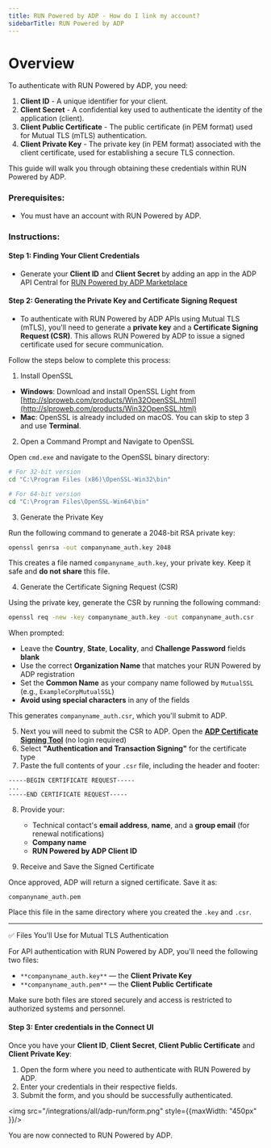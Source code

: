 ```yaml
---
title: RUN Powered by ADP - How do I link my account?
sidebarTitle: RUN Powered by ADP
---
```


# Overview

To authenticate with RUN Powered by ADP, you need:
1. **Client ID** - A unique identifier for your client.
2. **Client Secret** - A confidential key used to authenticate the identity of the application (client).
3. **Client Public Certificate** - The public certificate (in PEM format) used for Mutual TLS (mTLS) authentication.
4. **Client Private Key** - The private key (in PEM format) associated with the client certificate, used for establishing a secure TLS connection. 

This guide will walk you through obtaining these credentials within RUN Powered by ADP.

### Prerequisites:

- You must have an account with RUN Powered by ADP.

### Instructions:

#### Step 1: Finding Your Client Credentials
- Generate your **Client ID** and **Client Secret** by adding an app in the ADP API Central for [RUN Powered by ADP Marketplace](https://apps.adp.com/en-US/apps/410612/adp-api-central-for-adp-workforce-now-and-adp-workforce-now-next-generation/overview)

#### Step 2: Generating the Private Key and Certificate Signing Request

- To authenticate with RUN Powered by ADP APIs using Mutual TLS (mTLS), you'll need to generate a **private key** and a **Certificate Signing Request (CSR)**. This allows RUN Powered by ADP to issue a signed certificate used for secure communication.

Follow the steps below to complete this process:

1. Install OpenSSL

- **Windows**: Download and install OpenSSL Light from [http://slproweb.com/products/Win32OpenSSL.html](http://slproweb.com/products/Win32OpenSSL.html)
- **Mac**: OpenSSL is already included on macOS. You can skip to step 3 and use **Terminal**.

2. Open a Command Prompt and Navigate to OpenSSL

Open `cmd.exe` and navigate to the OpenSSL binary directory:

```bash
# For 32-bit version
cd "C:\Program Files (x86)\OpenSSL-Win32\bin"

# For 64-bit version
cd "C:\Program Files\OpenSSL-Win64\bin"
```

3. Generate the Private Key

Run the following command to generate a 2048-bit RSA private key:

```bash
openssl genrsa -out companyname_auth.key 2048
```

This creates a file named `companyname_auth.key`, your private key. Keep it safe and **do not share** this file.

4. Generate the Certificate Signing Request (CSR)

Using the private key, generate the CSR by running the following command:

```bash
openssl req -new -key companyname_auth.key -out companyname_auth.csr
```

When prompted:
- Leave the **Country**, **State**, **Locality**, and **Challenge Password** fields **blank**
- Use the correct **Organization Name** that matches your RUN Powered by ADP registration
- Set the **Common Name** as your company name followed by `MutualSSL` (e.g., `ExampleCorpMutualSSL`)
- **Avoid using special characters** in any of the fields

This generates `companyname_auth.csr`, which you'll submit to ADP.

5. Next you will need to submit the CSR to ADP. Open the **[ADP Certificate Signing Tool](https://cert-manager.com/customer/adp/device/adpwebservices/login)** (no login required)
6. Select **"Authentication and Transaction Signing"** for the certificate type
7. Paste the full contents of your `.csr` file, including the header and footer:

```
-----BEGIN CERTIFICATE REQUEST-----
...
-----END CERTIFICATE REQUEST-----
```

8. Provide your:
   - Technical contact's **email address**, **name**, and a **group email** (for renewal notifications)
   - **Company name**
   - **RUN Powered by ADP Client ID** 

9. Receive and Save the Signed Certificate

Once approved, ADP will return a signed certificate. Save it as:

```
companyname_auth.pem
```

Place this file in the same directory where you created the `.key` and `.csr`.

---

✅ Files You'll Use for Mutual TLS Authentication

For API authentication with RUN Powered by ADP, you'll need the following two files:

- `**companyname_auth.key**` — the **Client Private Key** 
- `**companyname_auth.pem**` — the **Client Public Certificate**

Make sure both files are stored securely and access is restricted to authorized systems and personnel.

#### Step 3: Enter credentials in the Connect UI

Once you have your **Client ID**, **Client Secret**, **Client Public Certificate** and **Client Private Key**:
1. Open the form where you need to authenticate with RUN Powered by ADP.
2. Enter your credentials in their respective fields.
3. Submit the form, and you should be successfully authenticated.

<img src="/integrations/all/adp-run/form.png" style={{maxWidth: "450px" }}/>

You are now connected to RUN Powered by ADP.
 